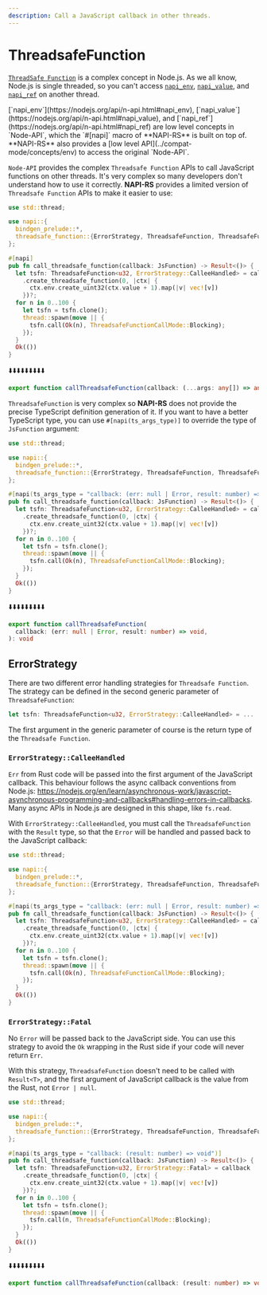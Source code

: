 ```yaml
---
description: Call a JavaScript callback in other threads.
---
```


# ThreadsafeFunction

[`ThreadSafe Function`](https://nodejs.org/api/n-api.html#asynchronous-thread-safe-function-calls) is a complex concept in Node.js. As we all know, Node.js is single threaded, so you can't access [`napi_env`](https://nodejs.org/api/n-api.html#napi_env), [`napi_value`](https://nodejs.org/api/n-api.html#napi_value), and [`napi_ref`](https://nodejs.org/api/n-api.html#napi_ref) on another thread.


<Callout>
  [`napi_env`](https://nodejs.org/api/n-api.html#napi_env),
  [`napi_value`](https://nodejs.org/api/n-api.html#napi_value), and
  [`napi_ref`](https://nodejs.org/api/n-api.html#napi_ref) are low level
  concepts in `Node-API`, which the `#[napi]` macro of **NAPI-RS** is built on
  top of. **NAPI-RS** also provides a [low level
  API](../compat-mode/concepts/env) to access the original `Node-API`.
</Callout>

`Node-API` provides the complex `Threadsafe Function` APIs to call JavaScript functions on other threads. It's very complex so many developers don't understand how to use it correctly. **NAPI-RS** provides a limited version of `Threadsafe Function` APIs to make it easier to use:

```rust {10} filename="lib.rs"
use std::thread;

use napi::{
  bindgen_prelude::*,
  threadsafe_function::{ErrorStrategy, ThreadsafeFunction, ThreadsafeFunctionCallMode},
};

#[napi]
pub fn call_threadsafe_function(callback: JsFunction) -> Result<()> {
  let tsfn: ThreadsafeFunction<u32, ErrorStrategy::CalleeHandled> = callback
    .create_threadsafe_function(0, |ctx| {
      ctx.env.create_uint32(ctx.value + 1).map(|v| vec![v])
    })?;
  for n in 0..100 {
    let tsfn = tsfn.clone();
    thread::spawn(move || {
      tsfn.call(Ok(n), ThreadsafeFunctionCallMode::Blocking);
    });
  }
  Ok(())
}
```

⬇️⬇️⬇️⬇️⬇️⬇️⬇️⬇️⬇️

```ts filename="index.d.ts"
export function callThreadsafeFunction(callback: (...args: any[]) => any): void
```

`ThreadsafeFunction` is very complex so **NAPI-RS** does not provide the precise TypeScript definition generation of it. If you want to have a better TypeScript type, you can use `#[napi(ts_args_type)]` to override the type of `JsFunction` argument:

```rust {8} filename="lib.rs"
use std::thread;

use napi::{
  bindgen_prelude::*,
  threadsafe_function::{ErrorStrategy, ThreadsafeFunction, ThreadsafeFunctionCallMode},
};

#[napi(ts_args_type = "callback: (err: null | Error, result: number) => void")]
pub fn call_threadsafe_function(callback: JsFunction) -> Result<()> {
  let tsfn: ThreadsafeFunction<u32, ErrorStrategy::CalleeHandled> = callback
    .create_threadsafe_function(0, |ctx| {
      ctx.env.create_uint32(ctx.value + 1).map(|v| vec![v])
    })?;
  for n in 0..100 {
    let tsfn = tsfn.clone();
    thread::spawn(move || {
      tsfn.call(Ok(n), ThreadsafeFunctionCallMode::Blocking);
    });
  }
  Ok(())
}
```

⬇️⬇️⬇️⬇️⬇️⬇️⬇️⬇️⬇️

```ts filename="index.d.ts"
export function callThreadsafeFunction(
  callback: (err: null | Error, result: number) => void,
): void
```

## ErrorStrategy

There are two different error handling strategies for `Threadsafe Function`. The strategy can be defined in the second generic parameter of `ThreadsafeFunction`:

```rust filename="lib.rs"
let tsfn: ThreadsafeFunction<u32, ErrorStrategy::CalleeHandled> = ...
```

The first argument in the generic parameter of course is the return type of the `Threadsafe Function`.

### `ErrorStrategy::CalleeHandled`

`Err` from Rust code will be passed into the first argument of the JavaScript callback. This behaviour follows the async callback conventions from Node.js: https://nodejs.org/en/learn/asynchronous-work/javascript-asynchronous-programming-and-callbacks#handling-errors-in-callbacks. Many async APIs in Node.js are designed in this shape, like `fs.read`.

With `ErrorStrategy::CalleeHandled`, you must call the `ThreadsafeFunction` with the `Result` type, so that the `Error` will be handled and passed back to the JavaScript callback:

```rust {10,17} filename="lib.rs"
use std::thread;

use napi::{
  bindgen_prelude::*,
  threadsafe_function::{ErrorStrategy, ThreadsafeFunction, ThreadsafeFunctionCallMode},
};

#[napi(ts_args_type = "callback: (err: null | Error, result: number) => void")]
pub fn call_threadsafe_function(callback: JsFunction) -> Result<()> {
  let tsfn: ThreadsafeFunction<u32, ErrorStrategy::CalleeHandled> = callback
    .create_threadsafe_function(0, |ctx| {
      ctx.env.create_uint32(ctx.value + 1).map(|v| vec![v])
    })?;
  for n in 0..100 {
    let tsfn = tsfn.clone();
    thread::spawn(move || {
      tsfn.call(Ok(n), ThreadsafeFunctionCallMode::Blocking);
    });
  }
  Ok(())
}
```

### `ErrorStrategy::Fatal`

No `Error` will be passed back to the JavaScript side. You can use this strategy to avoid the `Ok` wrapping in the Rust side if your code will never return `Err`.

With this strategy, `ThreadsafeFunction` doesn't need to be called with `Result<T>`, and the first argument of JavaScript callback is the value from the Rust, not `Error | null`.

```rust {10,17} filename="lib.rs"
use std::thread;

use napi::{
  bindgen_prelude::*,
  threadsafe_function::{ErrorStrategy, ThreadsafeFunction, ThreadsafeFunctionCallMode},
};

#[napi(ts_args_type = "callback: (result: number) => void")]
pub fn call_threadsafe_function(callback: JsFunction) -> Result<()> {
  let tsfn: ThreadsafeFunction<u32, ErrorStrategy::Fatal> = callback
    .create_threadsafe_function(0, |ctx| {
      ctx.env.create_uint32(ctx.value + 1).map(|v| vec![v])
    })?;
  for n in 0..100 {
    let tsfn = tsfn.clone();
    thread::spawn(move || {
      tsfn.call(n, ThreadsafeFunctionCallMode::Blocking);
    });
  }
  Ok(())
}
```

⬇️⬇️⬇️⬇️⬇️⬇️⬇️⬇️⬇️

```ts {2} filename="index.d.ts"
export function callThreadsafeFunction(callback: (result: number) => void): void
```
